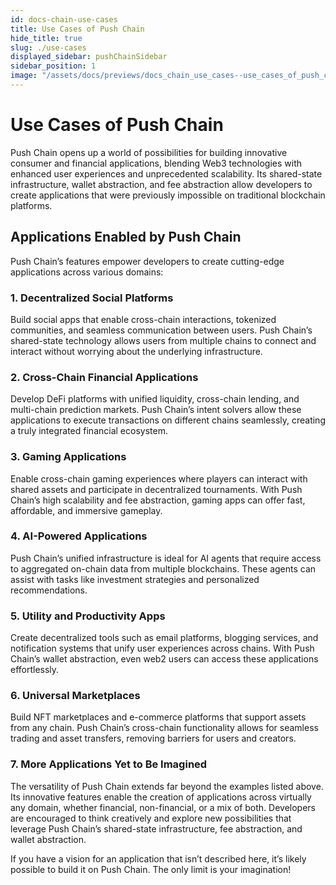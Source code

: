 ```yaml
---
id: docs-chain-use-cases
title: Use Cases of Push Chain
hide_title: true
slug: ./use-cases
displayed_sidebar: pushChainSidebar
sidebar_position: 1
image: "/assets/docs/previews/docs_chain_use_cases--use_cases_of_push_chain.png"
---
```



# Use Cases of Push Chain

Push Chain opens up a world of possibilities for building innovative consumer and financial applications, blending Web3 technologies with enhanced user experiences and unprecedented scalability. Its shared-state infrastructure, wallet abstraction, and fee abstraction allow developers to create applications that were previously impossible on traditional blockchain platforms.

<head>
  <title>Use Cases | Push Chain | Push Documentation</title>
</head>

## Applications Enabled by Push Chain

Push Chain’s features empower developers to create cutting-edge applications across various domains:

### 1. **Decentralized Social Platforms**
Build social apps that enable cross-chain interactions, tokenized communities, and seamless communication between users. Push Chain’s shared-state technology allows users from multiple chains to connect and interact without worrying about the underlying infrastructure.

### 2. **Cross-Chain Financial Applications**
Develop DeFi platforms with unified liquidity, cross-chain lending, and multi-chain prediction markets. Push Chain’s intent solvers allow these applications to execute transactions on different chains seamlessly, creating a truly integrated financial ecosystem.

### 3. **Gaming Applications**
Enable cross-chain gaming experiences where players can interact with shared assets and participate in decentralized tournaments. With Push Chain’s high scalability and fee abstraction, gaming apps can offer fast, affordable, and immersive gameplay.

### 4. **AI-Powered Applications**
Push Chain’s unified infrastructure is ideal for AI agents that require access to aggregated on-chain data from multiple blockchains. These agents can assist with tasks like investment strategies and personalized recommendations.

### 5. **Utility and Productivity Apps**
Create decentralized tools such as email platforms, blogging services, and notification systems that unify user experiences across chains. With Push Chain’s wallet abstraction, even web2 users can access these applications effortlessly.

### 6. **Universal Marketplaces**
Build NFT marketplaces and e-commerce platforms that support assets from any chain. Push Chain’s cross-chain functionality allows for seamless trading and asset transfers, removing barriers for users and creators.

### 7. **More Applications Yet to Be Imagined**

The versatility of Push Chain extends far beyond the examples listed above. Its innovative features enable the creation of applications across virtually any domain, whether financial, non-financial, or a mix of both. Developers are encouraged to think creatively and explore new possibilities that leverage Push Chain’s shared-state infrastructure, fee abstraction, and wallet abstraction.

If you have a vision for an application that isn’t described here, it’s likely possible to build it on Push Chain. The only limit is your imagination!
